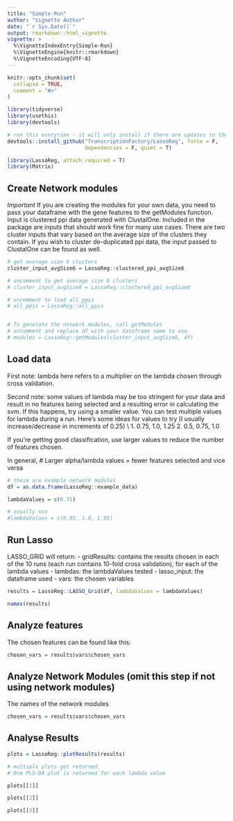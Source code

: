 ```yaml
---
title: "Simple-Run"
author: "Vignette Author"
date: "`r Sys.Date()`"
output: rmarkdown::html_vignette
vignette: >
  %\VignetteIndexEntry{Simple-Run}
  %\VignetteEngine{knitr::rmarkdown}
  %\VignetteEncoding{UTF-8}
---
```


```r
knitr::opts_chunk$set(
  collapse = TRUE,
  comment = "#>"
)
```

```r

library(tidyverse)
library(usethis)
library(devtools)

# run this everytime - it will only install if there are updates to the package
devtools::install_github("TranscriptionFactory/LassoReg", force = F,
                         dependencies = F, quiet = T)

library(LassoReg, attach.required = T)
library(Matrix)

```

## Create Network modules
*Important* If you are creating the modules for your own data, you need to pass your dataframe with the
gene features to the getModules function.
Input is clustered ppi data generated with ClustalOne. Included in the package are inputs that should
work fine for many use cases. There are two cluster inputs that vary based on the average size of the clusters they contain. If you wish to cluster de-duplicated ppi data, the input passed to ClustalOne can be found as well.
```r

# get average size 6 clusters
cluster_input_avgSize6 = LassoReg::clustered_ppi_avgSize6

# uncomment to get average size 8 clusters
# cluster_input_avgSize8 = LassoReg::clustered_ppi_avgSize8

# uncomment to load all_ppis
# all_ppis = LassoReg::all_ppis


# To generate the network modules, call getModules
# uncomment and replace df with your dataframe name to use
# modules = LassoReg::getModules(cluster_input_avgSize6, df)

```


## Load data
First note: lambda here refers to a multiplier on the lambda chosen through cross validation.

Second note: some values of lambda may be too stringent for your data and result in no 
features being selected and a resulting error in calculating the svm. If this happens,
try using a smaller value. 
You can test multiple values for lambda during a run.
Here's some ideas for values to try (I usually increase/decrease in increments of 0.25) \\
  1. 0.75, 1.0, 1.25
  2. 0.5, 0.75, 1.0

If you're getting good classification, use larger values to reduce the number of features chosen.

In general, 
# Larger alpha/lambda values = fewer features selected
and vice versa
```r
# these are example network modules
df = as.data.frame(LassoReg::example_data)

lambdaValues = c(0.75)

# usually use
#lambdaValues = c(0.95, 1.0, 1.05)
```

## Run Lasso 
LASSO_GRID will return:
  - gridResults: contains the results chosen in each of the 10 runs (each run contains 10-fold cross validation), for each of the lambda values
  - lambdas: the lambdaValues tested
  - lasso_input: the dataframe used
  - vars: the chosen variables
```r

results = LassoReg::LASSO_Grid(df, lambdaValues = lambdaValues)

names(results)

```

## Analyze features
The chosen features can be found like this:
```r

chosen_vars = results$vars$chosen_vars

```

## Analyze Network Modules (omit this step if not using network modules)
The names of the network modules 
```r

chosen_vars = results$vars$chosen_vars

```

## Analyse Results
```r

plots = LassoReg::plotResults(results)

# multiple plots get returned.
# One PLS-DA plot is returned for each lambda value
```

```r
plots[[1]]
```

```r
plots[[2]]
```

```r
plots[[3]]
```
